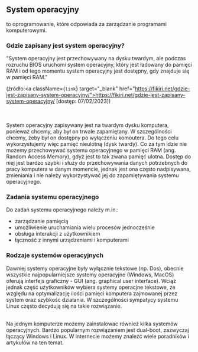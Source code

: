 ## System operacyjny
to oprogramowanie, które odpowiada za zarządzanie programami komputerowymi. 

### Gdzie zapisany jest system operacyjny?
"System operacyjny jest przechowywany na dysku twardym, ale podczas rozruchu BIOS uruchomi system operacyjny, 
który jest ładowany do pamięci RAM i od tego momentu system operacyjny jest dostępny, gdy znajduje się w pamięci RAM." <br/>



(źródło:<a className={`link`} target="_blank" href="https://fikiri.net/gdzie-jest-zapisany-system-operacyjny/">https://fikiri.net/gdzie-jest-zapisany-system-operacyjny/</a> [dostęp: 07/02/2023])

<br/><br/>
System operacyjny zapisywany jest na twardym dysku komputera, ponieważ chcemy, aby był on trwale zapamiętany. W szczególności 
chcemy, żeby był on dostępny po wyłączeniu komoutera. Do tego celu wykorzystujemy więc pamięć nieulotną (dysk twardy).
Co za tym idzie nie możemy przechowywać systemu operacyjnego w pamięci RAM (ang. Random Access Memory), gdyż jest to tak zwana pamięć ulotna.
Dostęp do niej jest bardzo szybki i służy do przechowywania danych potrzebnych do pracy komputera w danym momencie, jednak jest ona często 
nadpisywana, zmieniania i nie należy wykorzystywać jej do zapamiętywania systemu operacyjnego.


### Zadania systemu operacyjnego
Do zadań systemu operacyjnego należy m.in.:

* zarządzanie pamięcią
* umożliwienie uruchamiania wielu procesów jednocześnie
* obsługa interakcji z użytkownikiem
* łączność z innymi urządzeniami i komputerami

### Rodzaje systemów operacyjnych 
Dawniej systemy operacyjne były wyłącznie tekstowe (np. Dos), obecnie wszystkie najpopularniejsze systemy operacyjne (Windows, MacOS)
oferują interfejs graficzny - GUI (ang. graphical user interface). Wciąż jednak część użytkowników wybiera systemy operacjne tekstowe, ze względu na 
optymalizację ilości pamięci komputera zajmowanej przez system oraz szybkośc działania. W szczególności sympatycy systemu Linux często decydują się na 
takie rozwiązanie.

<br/>
Na jednym komputerze możemy zainstalowac również kilka systemów operacyjnych. Bardzo popularnym rozwiązaniem jest dual-boot, zazwyczaj łączący 
Windows i Linux. W internecie możemy znaleźć wiele poradników i artykułów na ten temat.
